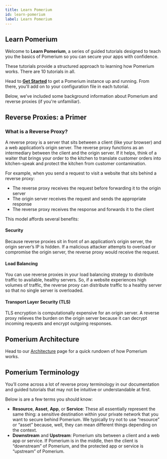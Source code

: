 ```yaml
---
title: Learn Pomerium
id: learn-pomerium
label: Learn Pomerium
---
```


## Learn Pomerium

Welcome to **Learn Pomerium**, a series of guided tutorials designed to teach you the basics of Pomerium so you can secure your apps with confidence.

These tutorials provide a structured approach to learning how Pomerium works. There are 10 tutorials in all.

Head to [**Get Started**](/docs/learn-pomerium/get-started) to get a Pomerium instance up and running. From there, you'll add on to your configuration file in each tutorial.

Below, we’ve included some background information about Pomerium and reverse proxies (if you're unfamiliar).

## Reverse Proxies: a Primer

### What is a Reverse Proxy?

A reverse proxy is a server that sits between a client (like your browser) and a web application’s origin server. The reverse proxy functions as an intermediary between the client and the origin server. If it helps, think of a waiter that brings your order to the kitchen to translate customer orders into kitchen-speak and protect the kitchen from customer contamination.

For example, when you send a request to visit a website that sits behind a reverse proxy:

- The reverse proxy receives the request before forwarding it to the origin server
- The origin server receives the request and sends the appropriate response
- The reverse proxy receives the response and forwards it to the client

This model affords several benefits:

#### **Security**

Because reverse proxies sit in front of an application’s origin server, the origin server’s IP is hidden. If a malicious attacker attempts to overload or compromise the origin server, the reverse proxy would receive the request.

#### **Load Balancing**

You can use reverse proxies in your load balancing strategy to distribute traffic to available, healthy servers. So, if a website experiences high volumes of traffic, the reverse proxy can distribute traffic to a healthy server so that no single server is overloaded.

#### **Transport Layer Security (TLS)**

TLS encryption is computationally expensive for an origin server. A reverse proxy relieves the burden on the origin server because it can decrypt incoming requests and encrypt outgoing responses.

## Pomerium Architecture

Head to our [Architecture](/docs/internals/architecture) page for a quick rundown of how Pomerium works.

## Pomerium Terminology

You’ll come across a lot of reverse proxy terminology in our documentation and guided tutorials that may not be intuitive or understandable at first.

Below is are a few terms you should know:

- **Resource**, **Asset**, **App**, or **Service**: These all essentially represent the same thing: a sensitive destination within your private network that you want to secure behind Pomerium. We typically try not to use “resource” or “asset” because, well, they can mean different things depending on the context.
- **Downstream** and **Upstream**: Pomerium sits between a client and a web app or service. If Pomerium is in the middle, then the client is “downstream” of Pomerium, and the protected app or service is “upstream” of Pomerium.
